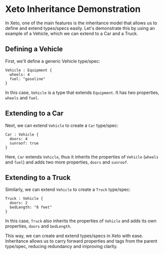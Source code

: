 # Xeto Inheritance Demonstration

In Xeto, one of the main features is the inheritance model that allows us to define and extend types/specs easily. Let's demonstrate this by using an example of a Vehicle, which we can extend to a Car and a Truck.

## Defining a Vehicle

First, we'll define a generic Vehicle type/spec:

```xeto filename="Sample Xeto Code"
Vehicle : Equipment {
  wheels: 4
  fuel: "gasoline"
}
```



In this case, `Vehicle` is a type that extends `Equipment`. It has two properties, `wheels` and `fuel`.

## Extending to a Car

Next, we can extend `Vehicle` to create a `Car` type/spec:

```xeto filename="Sample Xeto Code"
Car : Vehicle {
  doors: 4
  sunroof: true
}
```

Here, `Car` extends `Vehicle`, thus it inherits the properties of `Vehicle` (`wheels` and `fuel`) and adds two more properties, `doors` and `sunroof`.

## Extending to a Truck

Similarly, we can extend `Vehicle` to create a `Truck` type/spec:

```xeto filename="Sample Xeto Code"
Truck : Vehicle {
  doors: 2
  bedLength: "8 feet"
}
```

In this case, `Truck` also inherits the properties of `Vehicle` and adds its own properties, `doors` and `bedLength`.

This way, we can create and extend types/specs in Xeto with ease. Inheritance allows us to carry forward properties and tags from the parent type/spec, reducing redundancy and improving clarity.

